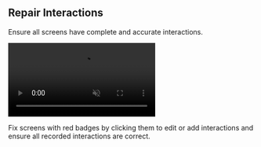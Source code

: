 ## Repair Interactions

Ensure all screens have complete and accurate interactions.

<video src="/demo.mp4" className="not-prose w-full h-auto rounded-lg focus:outline-hidden focus:ring-0" autoPlay loop playsInline muted></video>

Fix screens with red badges by clicking them to edit or add interactions and ensure all recorded interactions are correct.
